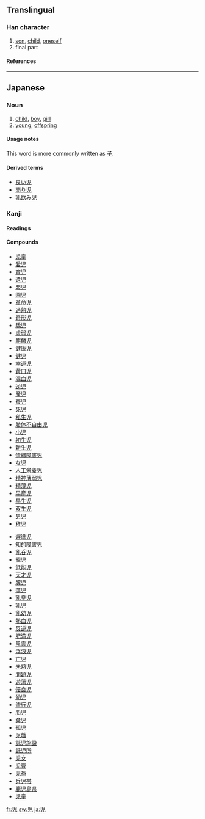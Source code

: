 {{see|兒}}

==Translingual==
===Han character===
{{Han char|rn=10|rad=儿|as=05|sn=7|four=|canj=中日竹山 (LAHU)}}
# [[son]], [[child]], [[oneself]]
# final part
====References====
{{Han ref|kx=0125.021|dkj=01364|dj=0265.050|hdz=10270.020|uh=5150|ud=20816}}
----

==Japanese==
===Noun===
{{ja-noun|k|hira=こ|rom=ko}}
# [[child]], [[boy]], [[girl]]
# [[young]], [[offspring]]

====Usage notes====
This word is more commonly written as [[子]].

====Derived terms====
* [[良い児]]
* [[売り児]]
* [[乳飲み児]]

===Kanji===
{{ja-kanji|grade=4|rs=儿05}}
====Readings====
{{ja-readings|on=[[じ]] (ji), [[に]] (ni), [[げい]] (gei)|kun=[[こ]] (ko)}}
====Compounds====
{{top2}}
* [[児童]]
* [[愛児]]
* [[育児]]
* [[遺児]]
* [[嬰児]]
* [[園児]]
* [[革命児]]
* [[過熟児]]
* [[奇形児]]
* [[驕児]]
* [[虚弱児]]
* [[麒麟児]]
* [[健康児]]
* [[健児]]
* [[幸運児]]
* [[黄口児]]
* [[混血児]]
* [[逆児]]
* [[産児]]
* [[蚕児]]
* [[死児]]
* [[私生児]]
* [[肢体不自由児]]
* [[小児]]
* [[初生児]]
* [[新生児]]
* [[情緒障害児]]
* [[女児]]
* [[人工栄養児]]
* [[精神薄弱児]]
* [[精薄児]]
* [[早産児]]
* [[早生児]]
* [[双生児]]
* [[男児]]
* [[稚児]]
{{mid2}}
* [[遅進児]]
* [[知的障害児]]
* [[乳呑児]]
* [[寵児]]
* [[低能児]]
* [[天才児]]
* [[豚児]]
* [[蕩児]]
* [[乳臭児]]
* [[乳児]]
* [[乳幼児]]
* [[熱血児]]
* [[反逆児]]
* [[肥満児]]
* [[風雲児]]
* [[浮浪児]]
* [[亡児]]
* [[未熟児]]
* [[問題児]]
* [[遊蕩児]]
* [[優良児]]
* [[幼児]]
* [[流行児]]
* [[胎児]]
* [[棄児]]
* [[孤児]]
* [[児戯]]
* [[託児施設]]
* [[託児所]]
* [[児女]]
* [[児曹]]
* [[児孫]]
* [[兵児帯]]
* [[鹿児島県]]
* [[児童]]
{{bottom}}

[[fr:児]]
[[sw:児]]
[[ja:児]]
